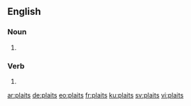 ==English==

===Noun===
{{head|en|plural}}

# {{plural of|plait|lang=en|nocat=1}}

===Verb===
{{head|en}}

# {{en-third-person singular of|plait}}

[[ar:plaits]]
[[de:plaits]]
[[eo:plaits]]
[[fr:plaits]]
[[ku:plaits]]
[[sv:plaits]]
[[vi:plaits]]